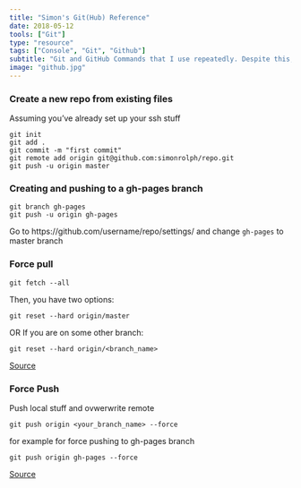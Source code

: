 ```yaml
---
title: "Simon's Git(Hub) Reference"
date: 2018-05-12
tools: ["Git"]
type: "resource"
tags: ["Console", "Git", "Github"]
subtitle: "Git and GitHub Commands that I use repeatedly. Despite this, I fail to remember them, so here they are for when I forget."
image: "github.jpg"
---
```


### Create a new repo from existing files

Assuming you've already set up your ssh stuff

```
git init
git add .
git commit -m "first commit"
git remote add origin git@github.com:simonrolph/repo.git
git push -u origin master
```


### Creating and pushing to a gh-pages branch

```
git branch gh-pages
git push -u origin gh-pages
```

Go to https://github.com/username/repo/settings/ and change `gh-pages` to master branch


### Force pull

```
git fetch --all
```

Then, you have two options:

```
git reset --hard origin/master
```

OR If you are on some other branch:

```
git reset --hard origin/<branch_name>
```

[Source](https://stackoverflow.com/questions/1125968/how-do-i-force-git-pull-to-overwrite-local-files)

### Force Push

Push local stuff and ovwerwrite remote

```
git push origin <your_branch_name> --force
```

for example for force pushing to gh-pages branch

```
git push origin gh-pages --force
```

[Source](https://stackoverflow.com/questions/5509543/how-do-i-properly-force-a-git-push)
